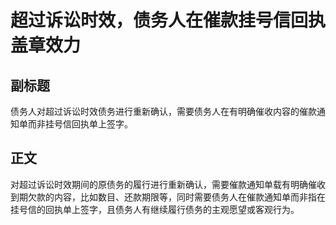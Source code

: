# 超过诉讼时效，债务人在催款挂号信回执盖章效力
## 副标题
债务人对超过诉讼时效债务进行重新确认，需要债务人在有明确催收内容的催款通知单而非挂号信回执单上签字。
## 正文
对超过诉讼时效期间的原债务的履行进行重新确认，需要催款通知单载有明确催收到期欠款的内容，比如数目、还款期限等，同时需要债务人在催款通知单而非指在挂号信的回执单上签字，且债务人有继续履行债务的主观愿望或客观行为。
